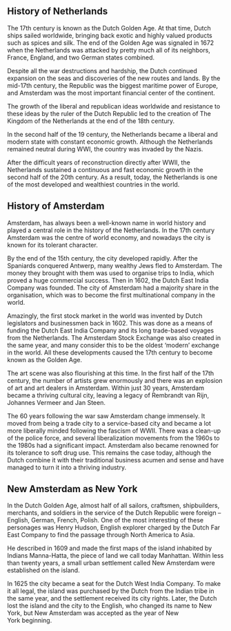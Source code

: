 ## History of Netherlands
The 17th century is known as the Dutch Golden Age. At that time, Dutch ships sailed worldwide, bringing back exotic and highly valued products such as spices and silk. The end of the Golden Age was signaled in 1672 when the Netherlands was attacked by pretty much all of its neighbors, France, England, and two German states combined.

Despite all the war destructions and hardship, the Dutch continued expansion on the seas and discoveries of the new routes and lands. By the mid-17th century, the Republic was the biggest maritime power of Europe, and Amsterdam was the most important financial center of the continent.

The growth of the liberal and republican ideas worldwide and resistance to these ideas by the ruler of the Dutch Republic led to the creation of The Kingdom of the Netherlands at the end of the 18th century.  

In the second half of the 19 century, the Netherlands became a liberal and modern state with constant economic growth. Although the Netherlands remained neutral during WWI, the country was invaded by the Nazis. 

After the difficult years of reconstruction directly after WWII, the Netherlands sustained a continuous and fast economic growth in the second half of the 20th century. As a result, today, the Netherlands is one of the most developed and wealthiest countries in the world. 

## History of Amsterdam 
Amsterdam, has always been a well-known name in world history and played a central role in the history of the Netherlands. In the 17th century Amsterdam was the centre of world economy, and nowadays the city is known for its tolerant character.

By the end of the 15th century, the city developed rapidly. After the Spaniards conquered Antwerp, many wealthy Jews fled to Amsterdam. The money they brought with them was used to organise trips to India, which proved a huge commercial success. Then in 1602, the Dutch East India Company was founded. The city of Amsterdam had a majority share in the organisation, which was to become the first multinational company in the world. 

Amazingly, the first stock market in the world was invented by Dutch legislators and businessmen back in 1602. This was done as a means of funding the Dutch East India Company and its long trade-based voyages from the Netherlands. The Amsterdam Stock Exchange was also created in the same year, and many consider this to be the oldest ‘modern’ exchange in the world. All these developments caused the 17th century to become known as the Golden Age.

The art scene was also flourishing at this time. In the first half of the 17th century, the number of artists grew enormously and there was an explosion of art and art dealers in Amsterdam. Within just 30 years, Amsterdam became a thriving cultural city, leaving a legacy of Rembrandt van Rijn, Johannes Vermeer and Jan Steen.

The 60 years following the war saw Amsterdam change immensely. It moved from being a trade city to a service-based city and became a lot more liberally minded following the fascism of WWII. There was a clean-up of the police force, and several liberalization movements from the 1960s to the 1980s had a significant impact. Amsterdam also became renowned for its tolerance to soft drug use. This remains the case today, although the Dutch combine it with their traditional business acumen and sense and have managed to turn it into a thriving industry.

## New Amsterdam as New York
In the Dutch Golden Age, almost half of all sailors, craftsmen, shipbuilders, merchants, and soldiers in the service of the Dutch Republic were foreign – English, German, French, Polish. One of the most interesting of these personages was Henry Hudson, English explorer charged by the Dutch Far East Company to find the passage through North America to Asia. 

He described in 1609 and made the first maps of the island inhabited by Indians Manna-Hatta, the piece of land we call today Manhattan. Within less than twenty years, a small urban settlement called New Amsterdam were established on the island. 

In 1625 the city became a seat for the Dutch West India Company. To make it all legal, the island was purchased by the Dutch from the Indian tribe in the same year, and the settlement received its city rights. Later, the Dutch lost the island and the city to the English, who changed its name to New York, but New Amsterdam was accepted as the year of New York beginning.
